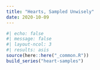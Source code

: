 ```yaml
---
title: "Hearts, Sampled Unwisely"
date: 2020-10-09
---
```

  
```r
#| echo: false
#| message: false
#| layout-ncol: 3
#| results: asis
source(here::here("_common.R"))
build_series("heart-samples")
```
